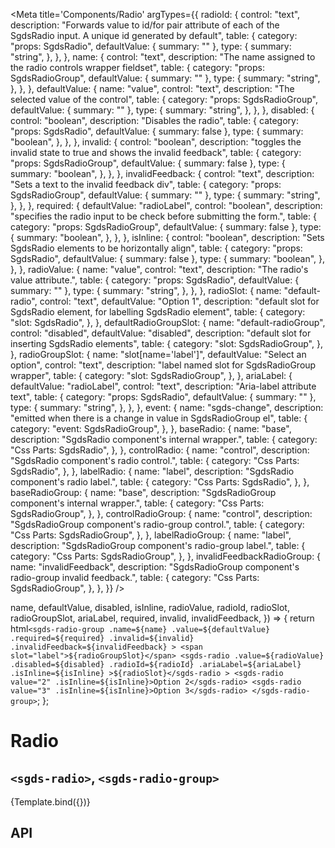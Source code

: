 
<Meta
  title='Components/Radio'
  argTypes={{
    radioId: {
      control: "text",
      description:
        "Forwards value to id/for pair attribute of each of the SgdsRadio input. A unique id generated by default",
      table: {
        category: "props: SgdsRadio",
        defaultValue: { summary: "" },
        type: {
          summary: "string",
        },
      },
    },
    name: {
      control: "text",
      description: "The name assigned to the radio controls wrapper fieldset",
      table: {
        category: "props: SgdsRadioGroup",
        defaultValue: { summary: "" },
        type: {
          summary: "string",
        },
      },
    },
    defaultValue: {
      name: "value",
      control: "text",
      description: "The selected value of the control",
      table: {
        category: "props: SgdsRadioGroup",
        defaultValue: { summary: "" },
        type: {
          summary: "string",
        },
      },
    },
    disabled: {
      control: "boolean",
      description: "Disables the radio",
      table: {
        category: "props: SgdsRadio",
        defaultValue: { summary: false },
        type: {
          summary: "boolean",
        },
      },
    },
    invalid: {
      control: "boolean",
      description:
        "toggles the invalid state to true and shows the invalid feedback",
      table: {
        category: "props: SgdsRadioGroup",
        defaultValue: { summary: false },
        type: {
          summary: "boolean",
        },
      },
    },
    invalidFeedback: {
      control: "text",
      description: "Sets a text to the invalid feedback div",
      table: {
        category: "props: SgdsRadioGroup",
        defaultValue: { summary: "" },
        type: {
          summary: "string",
        },
      },
    },
    required: {
      defaultValue: "radioLabel",
      control: "boolean",
      description:
        "specifies the radio input to be check before submitting the form.",
      table: {
        category: "props: SgdsRadioGroup",
        defaultValue: { summary: false },
        type: {
          summary: "boolean",
        },
      },
    },
    isInline: {
      control: "boolean",
      description: "Sets SgdsRadio elements to be horizontally align",
      table: {
        category: "props: SgdsRadio",
        defaultValue: { summary: false },
        type: {
          summary: "boolean",
        },
      },
    },
    radioValue: {
      name: "value",
      control: "text",
      description: "The radio's value attribute.",
      table: {
        category: "props: SgdsRadio",
        defaultValue: { summary: "" },
        type: {
          summary: "string",
        },
      },
    },
    radioSlot: {
      name: "default-radio",
      control: "text",
      defaultValue: "Option 1",
      description:
        "default slot for SgdsRadio element, for labelling SgdsRadio element",
      table: {
        category: "slot: SgdsRadio",
      },
    },
    defaultRadioGroupSlot: {
      name: "default-radioGroup",
      control: "disabled",
      defaultValue: "disabled",
      description: "default slot for inserting SgdsRadio elements",
      table: {
        category: "slot: SgdsRadioGroup",
      },
    },
    radioGroupSlot: {
      name: "slot[name='label']",
      defaultValue: "Select an option",
      control: "text",
      description: "label named slot for SgdsRadioGroup wrapper",
      table: {
        category: "slot: SgdsRadioGroup",
      },
    },
    ariaLabel: {
      defaultValue: "radioLabel",
      control: "text",
      description: "Aria-label attribute text",
      table: {
        category: "props: SgdsRadio",
        defaultValue: { summary: "" },
        type: {
          summary: "string",
        },
      },
    },
    event: {
      name: "sgds-change",
      description:
        "emitted when there is a change in value in SgdsRadioGroup el",
      table: {
        category: "event: SgdsRadioGroup",
      },
    },
    baseRadio: {
      name: "base",
      description: "SgdsRadio component's internal wrapper.",
      table: {
        category: "Css Parts: SgdsRadio",
      },
    },
    controlRadio: {
      name: "control",
      description: "SgdsRadio component's radio control.",
      table: {
        category: "Css Parts: SgdsRadio",
      },
    },
    labelRadio: {
      name: "label",
      description: "SgdsRadio component's radio label.",
      table: {
        category: "Css Parts: SgdsRadio",
      },
    },
    baseRadioGroup: {
      name: "base",
      description: "SgdsRadioGroup component's internal wrapper.",
      table: {
        category: "Css Parts: SgdsRadioGroup",
      },
    },
    controlRadioGroup: {
      name: "control",
      description: "SgdsRadioGroup component's radio-group control.",
      table: {
        category: "Css Parts: SgdsRadioGroup",
      },
    },
    labelRadioGroup: {
      name: "label",
      description: "SgdsRadioGroup component's radio-group label.",
      table: {
        category: "Css Parts: SgdsRadioGroup",
      },
    },
    invalidFeedbackRadioGroup: {
      name: "invalidFeedback",
      description: "SgdsRadioGroup component's radio-group invalid feedback.",
      table: {
        category: "Css Parts: SgdsRadioGroup",
      },
    },
  }}
/>

  name,
  defaultValue,
  disabled,
  isInline,
  radioValue,
  radioId,
  radioSlot,
  radioGroupSlot,
  ariaLabel,
  required,
  invalid,
  invalidFeedback,
}) => {
  return html`
    <sgds-radio-group
      .name=${name}
      .value=${defaultValue}
      .required=${required}
      .invalid=${invalid}
      .invalidFeedback=${invalidFeedback}
    >
      <span slot="label">${radioGroupSlot}</span>
      <sgds-radio
        .value=${radioValue}
        .disabled=${disabled}
        .radioId=${radioId}
        .ariaLabel=${ariaLabel}
        .isInline=${isInline}
        >${radioSlot}</sgds-radio
      >
      <sgds-radio value="2" .isInline=${isInline}>Option 2</sgds-radio>
      <sgds-radio value="3" .isInline=${isInline}>Option 3</sgds-radio>
    </sgds-radio-group>
  `;
};

# Radio

## `<sgds-radio>`, `<sgds-radio-group>`

<Canvas>
  <Story name='Basic'>{Template.bind({})}</Story>
</Canvas>

## API

<ArgsTable story='Basic' />
